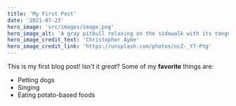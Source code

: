 ```yaml
---
title: 'My First Post'
date: '2021-07-23'
hero_image: 'src/images/image.png'
hero_image_alt: 'A gray pitbull relaxing on the sidewalk with its tongue hanging out'
hero_image_credit_text: 'Christopher Ayme'
hero_image_credit_link: 'https://unsplash.com/photos/ocZ-_Y7-Ptg'
---
```


This is my first blog post! Isn't it _great_?
Some of my **favorite** things are:

- Petting dogs
- Singing
- Eating potato-based foods
